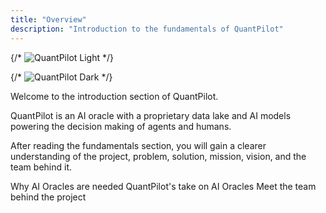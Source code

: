 ```yaml
---
title: "Overview"
description: "Introduction to the fundamentals of QuantPilot"
---
```


{/* <img className='block dark:hidden' src='/images/hero-light.svg' alt='QuantPilot Light' /> */}

{/* <img className='hidden dark:block' src='/images/hero-dark.svg' alt='QuantPilot Dark' /> */}

Welcome to the introduction section of QuantPilot.

QuantPilot is an AI oracle with a proprietary data lake and AI models powering the decision making of agents and humans.

After reading the fundamentals section, you will gain a clearer understanding of the project, problem, solution, mission, vision, and the team behind it.

<CardGroup cols={1}>
  <Card title="The Problem and Solution" icon="triangle-exclamation" horizontal={true} href="/problem-and-solution">
    Why AI Oracles are needed
  </Card>

  <Card title="Our Mission and Vision" icon="compass" horizontal={true} href="/mission-and-vision">
    QuantPilot's take on AI Oracles
  </Card>

  <Card title="The Team" icon="users" horizontal={true} href="/the-team">
    Meet the team behind the project
  </Card>
</CardGroup>